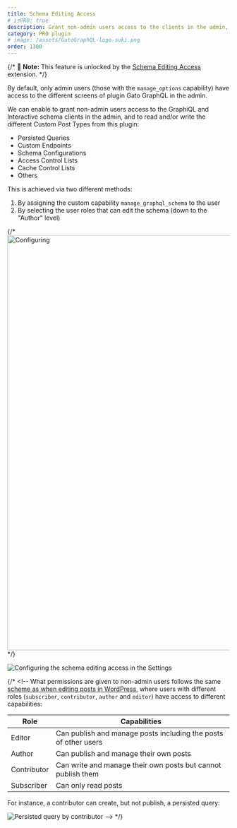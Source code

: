 ```yaml
---
title: Schema Editing Access
# isPRO: true
description: Grant non-admin users access to the clients in the admin, and access to editing the GraphQL schema and its configuration.
category: PRO plugin
# image: /assets/GatoGraphQL-logo-suki.png
order: 1300
---
```


{/* 📣 **Note:** This feature is unlocked by the [Schema Editing Access](/extensions/schema-editing-access) extension. */}

By default, only admin users (those with the `manage_options` capability) have access to the different screens of plugin Gato GraphQL in the admin.

We can enable to grant non-admin users access to the GraphiQL and Interactive schema clients in the admin, and to read and/or write the different Custom Post Types from this plugin:

- Persisted Queries
- Custom Endpoints
- Schema Configurations
- Access Control Lists
- Cache Control Lists
- Others

This is achieved via two different methods:

1. By assigning the custom capability `manage_graphql_schema` to the user
2. By selecting the user roles that can edit the schema (down to the "Author" level)

{/* <Image
  src=/assets/extensions/upstream-pro/settings-schema-editing-access.png
  width="1024"
  height="940"
  alt=Configuring the schema editing access in the Settings
  caption=Configuring the schema editing access in the Settings
/> */}

![Configuring the schema editing access in the Settings](/assets/extensions/upstream-pro/settings-schema-editing-access.png)

{/* <!-- What permissions are given to non-admin users follows the same <a href="https://wordpress.org/support/article/roles-and-capabilities/#summary-of-roles" target="_blank">scheme as when editing posts in WordPress</a>, where users with different roles (`subscriber`, `contributor`, `author` and `editor`) have access to different capabilities:

| Role | Capabilities |
| --- | --- |
| Editor | Can publish and manage posts including the posts of other users |
| Author | Can publish and manage their own posts |
| Contributor | Can write and manage their own posts but cannot publish them |
| Subscriber | Can only read posts |

For instance, a contributor can create, but not publish, a persisted query:

![Persisted query by contributor](/assets/guides/upstream-pro/new-persisted-query-by-contributor.png "Persisted query by contributor") --> */}
